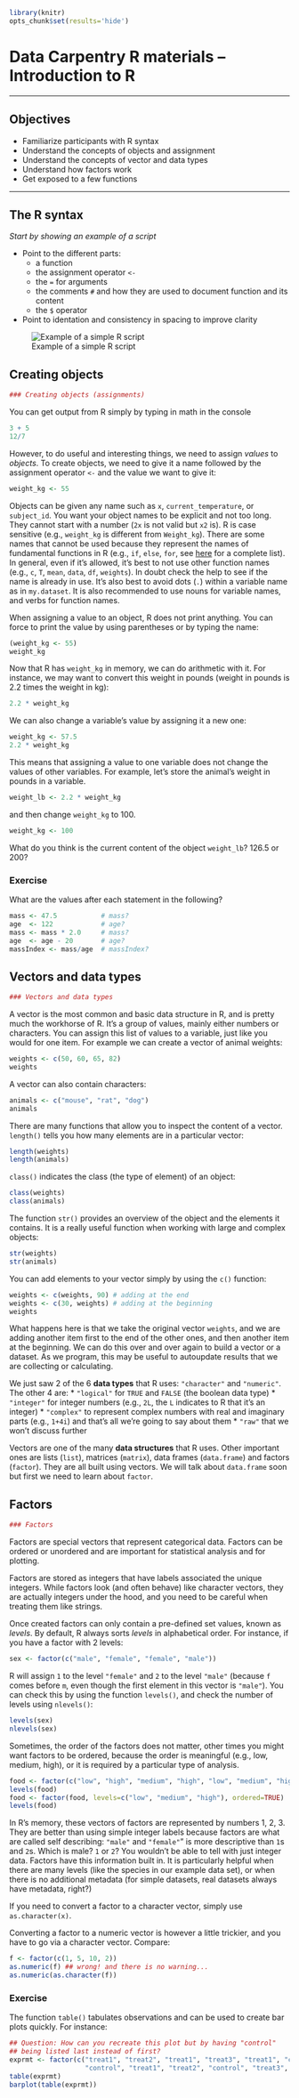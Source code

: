 ```r
library(knitr)
opts_chunk$set(results='hide')
```

# Data Carpentry R materials -- Introduction to R

--------------------------------------------------

## Objectives

* Familiarize participants with R syntax
* Understand the concepts of objects and assignment
* Understand the concepts of vector and data types
* Understand how factors work
* Get exposed to a few functions

---------------------------------------------------

## The R syntax

_Start by showing an example of a script_

* Point to the different parts:
  - a function
  - the assignment operator `<-`
  - the `=` for arguments
  - the comments `#` and how they are used to document function and its content
  - the `$` operator
* Point to identation and consistency in spacing to improve clarity

![Example of a simple R script](../../img/r_starting_example_script.png)

## Creating objects

```r
### Creating objects (assignments)
```

You can get output from R simply by typing in math in the console

```r
3 + 5
12/7
```

However, to do useful and interesting things, we need to assign _values_ to
_objects_. To create objects, we need to give it a name followed by the
assignment operator `<-` and the value we want to give it:

```r
weight_kg <- 55
```

Objects can be given any name such as `x`, `current_temperature`, or
`subject_id`. You want your object names to be explicit and not too long. They
cannot start with a number (`2x` is not valid but `x2` is). R is case sensitive
(e.g., `weight_kg` is different from `Weight_kg`). There are some names that
cannot be used because they represent the names of fundamental functions in R
(e.g., `if`, `else`, `for`, see
[here](https://stat.ethz.ch/R-manual/R-devel/library/base/html/Reserved.html)
for a complete list). In general, even if it's allowed, it's best to not use
other function names (e.g., `c`, `T`, `mean`, `data`, `df`, `weights`). In doubt
check the help to see if the name is already in use. It's also best to avoid
dots (`.`) within a variable name as in `my.dataset`. It is also recommended to
use nouns for variable names, and verbs for function names.

When assigning a value to an object, R does not print anything. You can force to
print the value by using parentheses or by typing the name:

```r
(weight_kg <- 55)
weight_kg
```

Now that R has `weight_kg` in memory, we can do arithmetic with it. For
instance, we may want to convert this weight in pounds (weight in pounds is 2.2
times the weight in kg):

```r
2.2 * weight_kg
```

We can also change a variable's value by assigning it a new one:


```r
weight_kg <- 57.5
2.2 * weight_kg
```

This means that assigning a value to one variable does not change the values of
other variables.  For example, let's store the animal's weight in pounds in a
variable.

```r
weight_lb <- 2.2 * weight_kg
```

and then change `weight_kg` to 100.

```r
weight_kg <- 100
```

What do you think is the current content of the object `weight_lb`? 126.5 or 200?

### Exercise

What are the values after each statement in the following?

```r
mass <- 47.5           # mass?
age  <- 122            # age?
mass <- mass * 2.0     # mass?
age  <- age - 20       # age?
massIndex <- mass/age  # massIndex?
```

## Vectors and data types

```r
### Vectors and data types
```

A vector is the most common and basic data structure in R, and is pretty much
the workhorse of R. It's a group of values, mainly either numbers or
characters. You can assign this list of values to a variable, just like you
would for one item. For example we can create a vector of animal weights:

```r
weights <- c(50, 60, 65, 82)
weights
```

A vector can also contain characters:

```r
animals <- c("mouse", "rat", "dog")
animals
```

There are many functions that allow you to inspect the content of a
vector. `length()` tells you how many elements are in a particular vector:

```r
length(weights)
length(animals)
```

`class()` indicates the class (the type of element) of an object:

```r
class(weights)
class(animals)
```

The function `str()` provides an overview of the object and the elements it
contains. It is a really useful function when working with large and complex
objects:

```r
str(weights)
str(animals)
```

You can add elements to your vector simply by using the `c()` function:

```r
weights <- c(weights, 90) # adding at the end
weights <- c(30, weights) # adding at the beginning
weights
```

What happens here is that we take the original vector `weights`, and we are
adding another item first to the end of the other ones, and then another item at
the beginning. We can do this over and over again to build a vector or a
dataset. As we program, this may be useful to autoupdate results that we are
collecting or calculating.

We just saw 2 of the 6 **data types** that R uses: `"character"` and
`"numeric"`. The other 4 are:
* `"logical"` for `TRUE` and `FALSE` (the boolean data type)
* `"integer"` for integer numbers (e.g., `2L`, the `L` indicates to R that it's an integer)
* `"complex"` to represent complex numbers with real and imaginary parts (e.g.,
  `1+4i`) and that's all we're going to say about them
* `"raw"` that we won't discuss further

Vectors are one of the many **data structures** that R uses. Other important
ones are lists (`list`), matrices (`matrix`), data frames (`data.frame`) and
factors (`factor`). They are all built using vectors. We will talk about
`data.frame` soon but first we need to learn about `factor`.

## Factors

```r
### Factors
```

Factors are special vectors that represent categorical data. Factors can be
ordered or unordered and are important for statistical analysis and for
plotting.

Factors are stored as integers that have labels associated the unique
integers. While factors look (and often behave) like character vectors, they are
actually integers under the hood, and you need to be careful when treating them
like strings.

Once created factors can only contain a pre-defined set values, known as
*levels*. By default, R always sorts *levels* in alphabetical order. For
instance, if you have a factor with 2 levels:

```r
sex <- factor(c("male", "female", "female", "male"))
```

R will assign `1` to the level `"female"` and `2` to the level `"male"` (because
`f` comes before `m`, even though the first element in this vector is
`"male"`). You can check this by using the function `levels()`, and check the
number of levels using `nlevels()`:

```r
levels(sex)
nlevels(sex)
```

Sometimes, the order of the factors does not matter, other times you might want
factors to be ordered, because the order is meaningful (e.g., low, medium,
high), or it is required by a particular type of analysis.

```r
food <- factor(c("low", "high", "medium", "high", "low", "medium", "high"))
levels(food)
food <- factor(food, levels=c("low", "medium", "high"), ordered=TRUE)
levels(food)
```

In R's memory, these vectors of factors are represented by numbers 1, 2, 3. They
are better than using simple integer labels because factors are what are called
self describing: `"male"` and `"female"`" is more descriptive than `1`s and
`2`s. Which is male? `1` or `2`? You wouldn't be able to tell with just integer
data. Factors have this information built in. It is particularly helpful when
there are many levels (like the species in our example data set), or when there
is no additional metadata (for simple datasets, real datasets always have
metadata, right?)

If you need to convert a factor to a character vector, simply use
`as.character(x)`.

Converting a factor to a numeric vector is however a little trickier, and you
have to go via a character vector. Compare:

```r
f <- factor(c(1, 5, 10, 2))
as.numeric(f) ## wrong! and there is no warning...
as.numeric(as.character(f))
```

### Exercise

The function `table()` tabulates observations and can be used to create
bar plots quickly. For instance:

```r
## Question: How can you recreate this plot but by having "control"
## being listed last instead of first?
exprmt <- factor(c("treat1", "treat2", "treat1", "treat3", "treat1", "control",
                   "control", "treat1", "treat2", "control", "treat3", "control"))
table(exprmt)
barplot(table(exprmt))
```



<!---
```r
exprmt <- factor(exprmt, levels=c("treat1", "treat2", "treat3", "control"))
barplot(table(exprmt))
```
--->
